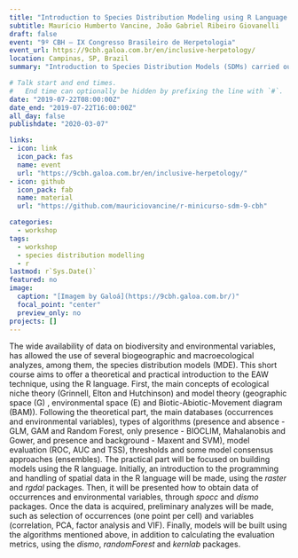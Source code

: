 ```yaml
---
title: "Introduction to Species Distribution Modeling using R Language: theory and practice"
subtitle: Maurício Humberto Vancine, João Gabriel Ribeiro Giovanelli
draft: false
event: "9º CBH – IX Congresso Brasileiro de Herpetologia"
event_url: https://9cbh.galoa.com.br/en/inclusive-herpetology/
location: Campinas, SP, Brazil
summary: "Introduction to Species Distribution Models (SDMs) carried out in IX Congresso Brasileiro de Herpetologia"

# Talk start and end times.
#   End time can optionally be hidden by prefixing the line with `#`.
date: "2019-07-22T08:00:00Z"
date_end: "2019-07-22T16:00:00Z"
all_day: false
publishdate: "2020-03-07"

links:
- icon: link
  icon_pack: fas
  name: event
  url: "https://9cbh.galoa.com.br/en/inclusive-herpetology/"  
- icon: github
  icon_pack: fab
  name: material
  url: "https://github.com/mauriciovancine/r-minicurso-sdm-9-cbh"

categories:
  - workshop
tags:
  - workshop
  - species distribution modelling
  - r
lastmod: r`Sys.Date()`
featured: no
image:
  caption: "[Imagem by Galoá](https://9cbh.galoa.com.br/)"
  focal_point: "center"
  preview_only: no
projects: []
---
```


The wide availability of data on biodiversity and environmental variables, has allowed the use of several biogeographic and macroecological analyzes, among them, the species distribution models (MDE). This short course aims to offer a theoretical and practical introduction to the EAW technique, using the R language. First, the main concepts of ecological niche theory (Grinnell, Elton and Hutchinson) and model theory (geographic space (G) , environmental space (E) and Biotic-Abiotic-Movement diagram (BAM)). Following the theoretical part, the main databases (occurrences and environmental variables), types of algorithms (presence and absence - GLM, GAM and Random Forest, only presence - BIOCLIM, Mahalanobis and Gower, and presence and background - Maxent and SVM), model evaluation (ROC, AUC and TSS), thresholds and some model consensus approaches (ensembles). The practical part will be focused on building models using the R language. Initially, an introduction to the programming and handling of spatial data in the R language will be made, using the *raster* and *rgdal* packages. Then, it will be presented how to obtain data of occurrences and environmental variables, through *spocc* and *dismo* packages. Once the data is acquired, preliminary analyzes will be made, such as selection of occurrences (one point per cell) and variables (correlation, PCA, factor analysis and VIF). Finally, models will be built using the algorithms mentioned above, in addition to calculating the evaluation metrics, using the *dismo*, *randomForest* and *kernlab* packages.
